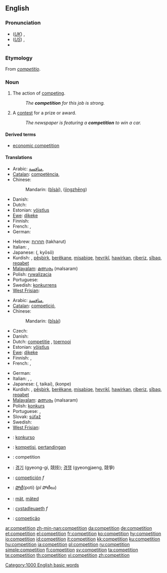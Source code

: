 {{see|compétition}}
==English==
{{wikipedia}}

===Pronunciation===
* (''[[Received Pronunciation|UK]]'') {{IPA|/ˌkɒmpəˈtɪʃən/}}, {{SAMPA|/%kQmp@"tIS@n/}}
* (''[[General American|US]]'') {{IPA|/ˌkɑːmpəˈtɪʃən/}}, {{SAMPA|/%kA:mp@"tIS@n/}}
* {{audio|en-us-competition.ogg|Audio (US)}}

===Etymology===
From {{LL.}} ''[[competitio]]''.

===Noun===
{{en-noun|s|-}}

# {{uncountable}} The action of [[competing]].
#: ''The '''competition''' for this job is strong.''
# {{countable}} A [[contest]] for a prize or award.
#: ''The newspaper is featuring a '''competition''' to win a car.''

====Derived terms====
* [[economic competition]]

====Translations====
{{trans-top|action of competing}}
* Arabic: [[منافسة]], {{f}}
* [[Catalan]]: [[competència]], {{f}}
* Chinese:
*: Mandarin: {{zh-ts|比賽|比赛}} ([[bǐ]][[sài]]), {{zh-ts|競爭|竞争}} ([[jìng]][[zhēng]])
* Danish: {{t+|da|konkurrence|c}}
* Dutch: {{t+|nl|concurrentie|f}}
* Estonian: [[võistlus]]
* [[Ewe]]: [[ɖikeke]]
* Finnish: {{t+|fi|kilpailu}}
* French: {{t+|fr|compétition|f}}, {{t+|fr|concurrence|f}}
* German: {{t+|de|Konkurrenz|f}}
{{trans-mid}}
* Hebrew: [[תחרות]] (takharut) {{f}}
* Italian: {{t+|it|competizione|f}}, {{t+|it|concorrenza|f}}
* Japanese: {{Jpan|[[競争]]}} ({{Jpan|[[きょうそう]]}}, kyōsō)
* Kurdish: {{t+|ku|pêşbazî}}, [[pêşbirk]], [[berêkane]], [[misabiqe]], [[hevrikî]], [[hawirkan]], [[riberiz]], [[sîbaq]], [[reqabet]]
* [[Malayalam]]: [[മത്സരം]] (malsaram)
* Polish: [[rywalizacja]] {{f}}
* Portuguese: {{t+|pt|competição|f}}
* Swedish: [[konkurrens]] {{c}}
* [[West Frisian]]: {{t+|fy|kompetysje|c|xs=West Frisian}}
{{trans-bottom}}

{{trans-top|contest for a prize or award}}
* Arabic: [[منافسة]], {{f}}
* [[Catalan]]: [[competició]], {{f}}
* Chinese:
*: Mandarin: {{zh-ts|比賽|比赛}} ([[bǐ]][[sài]])
* Czech: {{t-|cs|soutěž|f}}
* Danish: {{t+|da|konkurrence|c}}
* Dutch: [[competitie]] {{f}}, [[toernooi]] {{n}}
* Estonian: [[võistlus]]
* [[Ewe]]: [[ɖikeke]]
* Finnish: {{t+|fi|kilpailu}}, {{t+|fi|kisa}}
* French: {{t+|fr|concours|m}}, {{t+|fr|compétition|f}}
{{trans-mid}}
* German: {{t+|de|Wettbewerb|m}}
* Italian: {{t-|it|concorso|m}}, {{t+|it|competizione|f}}, {{t+|it|gara|f}}
* Japanese: {{Jpan|[[大会]]}} ({{Jpan|[[たいかい]]}}, taikai), {{Jpan|[[コンペ]]}} (konpe)
* Kurdish: {{t+|ku|pêşbazî}}, [[pêşbirk]], [[berêkane]], [[misabiqe]], [[hevrikî]], [[hawirkan]], [[riberiz]], [[sîbaq]], [[reqabet]]
* [[Malayalam]]: [[മത്സരം]] (malsaram)
* Polish: [[konkurs]] {{m}}
* Portuguese: {{t+|pt|concurso|m}}, {{t+|pt|competição|f}}
* Slovak: [[súťaž]] {{f}}
* Swedish: {{t+|sv|tävling|c}}
* [[West Frisian]]: {{t+|fy|kompetysje|c|xs=West Frisian}}
{{trans-bottom}}

<!--Remove this section once all of the translations below have been moved into the tables above.-->
{{checktrans-top}}
* {{ttbc|Esperanto}}: [[konkurso]]
* {{ttbc|Indonesian}}: [[kompetisi]], [[tanding|pertandingan]]
* {{ttbc|Interlingua}}: competition
* {{ttbc|Korean}}: [[경기]] (gyeong-gi, 競技); [[경쟁]] (gyeongjaeng, 競爭)
* {{ttbc|Spanish}}: [[competición]] ''f''
* {{ttbc|Telugu}}: [[పోటీ]](poti) (''pl'' పోటీలు)
* {{ttbc|Volapük}}: [[mät]], [[mäted]]
* {{ttbc|Welsh}}: [[cystadleuaeth]] ''f''
* {{ttbc|Portuguese}}: [[competição]]
{{trans-bottom}}

[[Category:1000 English basic words]]

[[ar:competition]]
[[zh-min-nan:competition]]
[[da:competition]]
[[de:competition]]
[[et:competition]]
[[el:competition]]
[[fr:competition]]
[[ko:competition]]
[[hy:competition]]
[[io:competition]]
[[id:competition]]
[[it:competition]]
[[kk:competition]]
[[ku:competition]]
[[hu:competition]]
[[ja:competition]]
[[pl:competition]]
[[ru:competition]]
[[simple:competition]]
[[fi:competition]]
[[sv:competition]]
[[ta:competition]]
[[te:competition]]
[[th:competition]]
[[vi:competition]]
[[zh:competition]]